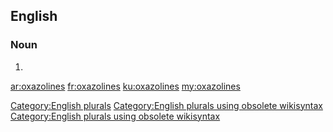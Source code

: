 ==English==

===Noun===
{{head|en}}

# {{plural of|oxazoline}}

[[Category:English plurals]][[Category:English plurals using obsolete wikisyntax]][[Category:English plurals using obsolete wikisyntax]]

[[ar:oxazolines]]
[[fr:oxazolines]]
[[ku:oxazolines]]
[[my:oxazolines]]